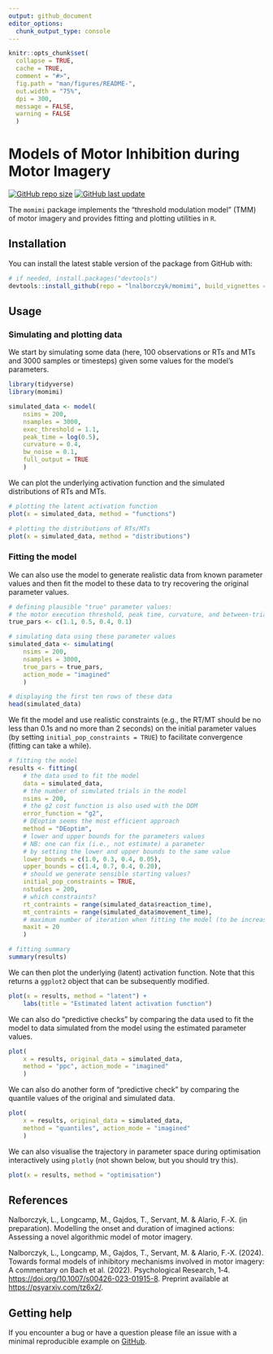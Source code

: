 ```yaml
---
output: github_document
editor_options: 
  chunk_output_type: console
---
```


```r
knitr::opts_chunk$set(
  collapse = TRUE,
  cache = TRUE,
  comment = "#>",
  fig.path = "man/figures/README-",
  out.width = "75%",
  dpi = 300,
  message = FALSE,
  warning = FALSE
  )
```

# Models of Motor Inhibition during Motor Imagery

[![GitHub repo size](https://img.shields.io/github/repo-size/lnalborczyk/momimi?color=brightgreen&logo=github)](https://github.com/lnalborczyk/momimi)
[![GitHub last update](https://img.shields.io/github/last-commit/lnalborczyk/momimi?color=brightgreen&logo=github)](https://github.com/lnalborczyk/momimi)

The `momimi` package implements the "threshold modulation model" (TMM) of motor imagery and provides fitting and plotting utilities in `R`.
    
## Installation

You can install the latest stable version of the package from GitHub with:

```r
# if needed, install.packages("devtools")
devtools::install_github(repo = "lnalborczyk/momimi", build_vignettes = TRUE)
```

## Usage

### Simulating and plotting data

We start by simulating some data (here, 100 observations or RTs and MTs and 3000 samples or timesteps) given some values for the model's parameters.

```r
library(tidyverse)
library(momimi)

simulated_data <- model(
    nsims = 200,
    nsamples = 3000,
    exec_threshold = 1.1,
    peak_time = log(0.5),
    curvature = 0.4,
    bw_noise = 0.1,
    full_output = TRUE
    )
```

We can plot the underlying activation function and the simulated distributions of RTs and MTs.

```r
# plotting the latent activation function
plot(x = simulated_data, method = "functions")

# plotting the distributions of RTs/MTs
plot(x = simulated_data, method = "distributions")
```

### Fitting the model

We can also use the model to generate realistic data from known parameter values and then fit the model to these data to try recovering the original parameter values.

```r
# defining plausible "true" parameter values:
# the motor execution threshold, peak time, curvature, and between-trial variability (SD)
true_pars <- c(1.1, 0.5, 0.4, 0.1)

# simulating data using these parameter values
simulated_data <- simulating(
    nsims = 200,
    nsamples = 3000,
    true_pars = true_pars,
    action_mode = "imagined"
    )

# displaying the first ten rows of these data
head(simulated_data)
```

We fit the model and use realistic constraints (e.g., the RT/MT should be no less than 0.1s and no more than 2 seconds) on the initial parameter values (by setting `initial_pop_constraints = TRUE`) to facilitate convergence (fitting can take a while).

```r
# fitting the model
results <- fitting(
    # the data used to fit the model
    data = simulated_data,
    # the number of simulated trials in the model
    nsims = 200,
    # the g2 cost function is also used with the DDM
    error_function = "g2",
    # DEoptim seems the most efficient approach
    method = "DEoptim",
    # lower and upper bounds for the parameters values
    # NB: one can fix (i.e., not estimate) a parameter 
    # by setting the lower and upper bounds to the same value
    lower_bounds = c(1.0, 0.3, 0.4, 0.05),
    upper_bounds = c(1.4, 0.7, 0.4, 0.20),
    # should we generate sensible starting values?
    initial_pop_constraints = TRUE,
    nstudies = 200,
    # which constraints?
    rt_contraints = range(simulated_data$reaction_time),
    mt_contraints = range(simulated_data$movement_time),
    # maximum number of iteration when fitting the model (to be increased)
    maxit = 20
    )
```

```r
# fitting summary
summary(results)
```

We can then plot the underlying (latent) activation function. Note that this returns a `ggplot2` object that can be subsequently modified.

```r
plot(x = results, method = "latent") +
    labs(title = "Estimated latent activation function")
```

We can also do "predictive checks" by comparing the data used to fit the model to data simulated from the model using the estimated parameter values.

```r
plot(
    x = results, original_data = simulated_data,
    method = "ppc", action_mode = "imagined"
    )
```

We can also do another form of "predictive check" by comparing the quantile values of the original and simulated data.

```r
plot(
    x = results, original_data = simulated_data,
    method = "quantiles", action_mode = "imagined"
    )
```

We can also visualise the trajectory in parameter space during optimisation interactively using `plotly` (not shown below, but you should try this).

```r
plot(x = results, method = "optimisation")
```

## References

Nalborczyk, L., Longcamp, M., Gajdos, T., Servant, M. & Alario, F.‐X. (in preparation). Modelling the onset and duration of imagined actions: Assessing a novel algorithmic model of motor imagery.

Nalborczyk, L., Longcamp, M., Gajdos, T., Servant, M. & Alario, F.‐X. (2024). Towards formal models of inhibitory mechanisms involved in motor imagery: A commentary on Bach et al. (2022). Psychological Research, 1‐4. <https://doi.org/10.1007/s00426-023-01915-8>. Preprint available at <https://psyarxiv.com/tz6x2/>.

## Getting help

If you encounter a bug or have a question please file an issue with a minimal reproducible example on [GitHub](https://github.com/lnalborczyk/momimi/issues).
